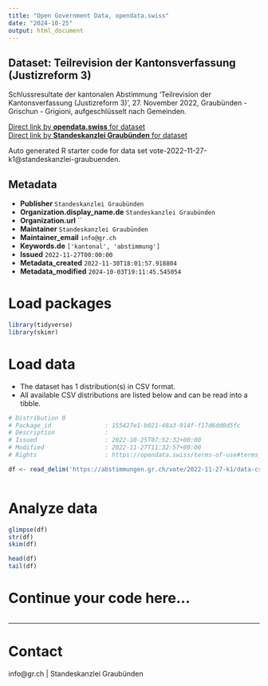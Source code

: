 ```yaml
---
title: "Open Government Data, opendata.swiss"
date: "2024-10-25"
output: html_document
---
```


## Dataset: Teilrevision der Kantonsverfassung (Justizreform 3)

Schlussresultate der kantonalen Abstimmung 'Teilrevision der Kantonsverfassung (Justizreform 3)', 27. November 2022, Graubünden - Grischun - Grigioni, aufgeschlüsselt nach Gemeinden.

[Direct link by **opendata.swiss** for dataset](https://opendata.swiss/de/dataset/teilrevision-der-kantonsverfassung-justizreform-3)<br>
[Direct link by **Standeskanzlei Graubünden** for dataset](https://abstimmungen.gr.ch/vote/2022-11-27-k1/data)

Auto generated R starter code for data set vote-2022-11-27-k1@standeskanzlei-graubuenden.

## Metadata

- **Publisher** `Standeskanzlei Graubünden`
- **Organization.display_name.de** `Standeskanzlei Graubünden`
- **Organization.url** ``
- **Maintainer** `Standeskanzlei Graubünden`
- **Maintainer_email** `info@gr.ch`
- **Keywords.de** `['kantonal', 'abstimmung']`
- **Issued** `2022-11-27T00:00:00`
- **Metadata_created** `2022-11-30T18:01:57.918804`
- **Metadata_modified** `2024-10-03T19:11:45.545054`


# Load packages

```r

library(tidyverse)
library(skimr)

```

# Load data

-   The dataset has 1 distribution(s) in CSV format.
-   All available CSV distributions are listed below and can be read into a tibble.

```r

# Distribution 0
# Package_id               : 155427e1-b021-48a3-914f-f17d6dd0d5fc
# Description              : 
# Issued                   : 2022-10-25T07:52:32+00:00
# Modified                 : 2022-11-27T11:32:57+00:00
# Rights                   : https://opendata.swiss/terms-of-use#terms_by

df <- read_delim('https://abstimmungen.gr.ch/vote/2022-11-27-k1/data-csv')



```

# Analyze data

```r

glimpse(df)
str(df)
skim(df)

head(df)
tail(df)

```

# Continue your code here...

```r

```

------------------------------------------------------------------------

# Contact

info@gr.ch | Standeskanzlei Graubünden
